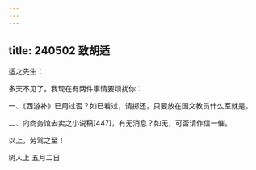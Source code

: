 ```yaml
---
---
---
```

title: 240502 致胡适
---




适之先生：

多天不见了。我现在有两件事情要烦扰你：

一、《西游补》已用过否？如已看过，请掷还，只要放在国文教员什么室就是。

二、向商务馆去卖之小说稿[447]，有无消息？如无，可否请作信一催。

以上，劳驾之至！

树人上 五月二日